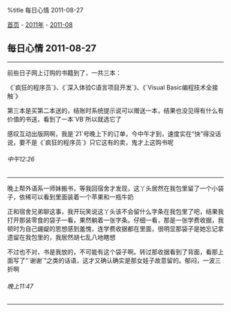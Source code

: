 %title 每日心情 2011-08-27

[[../../../index|首页]] - [[../index|2011年]] - [[index|2011-08]]
==每日心情 2011-08-27==
----
前些日子网上订购的书籍到了，一共三本：

《`疯狂的程序员`》、《`深入体验C语言项目开发`》、《`Visual Basic编程技术全接触`》

第三本是买第二本送的，结账时系统提示说可以赠送一本，结果也没见得有什么有价值的书送，看到了一本`VB`所以就选它了

感叹互动出版网啊，我是`21`号晚上下的订单，今中午才到，速度实在“快”得没话说，要不是《`疯狂的程序员`》只它这有的卖，鬼才上这购书呢
======中午12:26======
----
晚上帮外语系一师妹搬书，等我回宿舍才发现，这丫头居然在我包里留了一个小袋子，依稀可以看到里面装着一个苹果和一瓶牛奶

正和宿舍兄弟聊这事，我开玩笑说这丫头该不会留什么字条在我包里了吧，结果我打开那装零食的袋子一看，果然躺着一张字条。仔细一看，那是一张学费收据，我顿时为自己龌龊的思想感到羞愧，连学费收据都在里面，很明显那袋子是她忘记拿遗留在我包里的，我居然胡七乱八地瞎想

不过也不对，书是我放的，不可能有这个袋子啊。转过那收据看到了背面，看那上面写了“`谢谢`”之类的话语，这才又确认确实是那女娃子故意留的。郁闷，一波三折啊
======晚上11:47======
----
